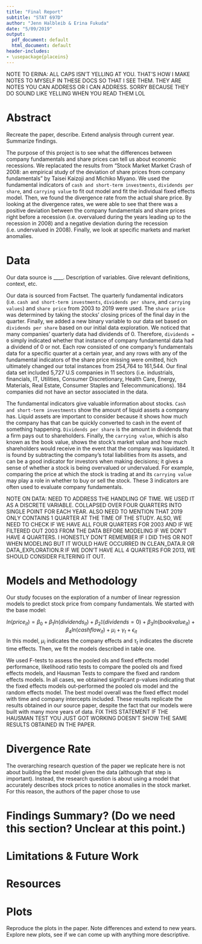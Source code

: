 ```yaml
---
title: "Final Report"
subtitle: "STAT 697D"
author: "Jenn Halbleib & Erina Fukuda"
date: "5/09/2019"
output:
  pdf_document: default
  html_document: default
header-includes:
- \usepackage{placeins}
---
```


NOTE TO ERINA: ALL CAPS ISN'T YELLING AT YOU. THAT'S HOW I MAKE NOTES TO MYSELF IN THESE DOCS SO THAT I SEE THEM. THEY ARE NOTES YOU CAN ADDRESS OR I CAN ADDRESS. SORRY BECAUSE THEY DO SOUND LIKE YELLING WHEN YOU READ THEM LOL

# Abstract
Recreate the paper, describe. Extend analysis through current year. Summarize findings. 

The purpose of this project is to see what the differences between company fundamentals and share prices can tell us about economic recessions. We replacated the results from "Stock Market Market Crash of 2008: an empirical study of the deviation of share prices from company fundamentals" by Taisei Kaizoji and Michiko Miyano. We used the fundamental indicators of `cash and short-term investments`, `dividends per share`, and `carrying value` to fit out model and fit the individual fixed effects model. Then, we found the divergence rate from the actual share price. By looking at the divergence rates, we were able to see that there was a positive deviation between the company fundamentals and share prices right before a recession (i.e. overvalued during the years leading up to the recession in 2008) and a negative deviation during the recession (i.e. undervalued in 2008). Finally, we look at specific markets and market anomalies. 

# Data
Our data source is ____. Description of variables. Give relevant definitions, context, etc.

Our data is sourced from Factset. The quarterly fundamental indicators (i.e. `cash and short-term investments`, `dividends per share`, and `carrying values`) and `share price` from 2003 to 2019 were used. The `share price` was determined by taking the stocks' closing prices of the final day in the quarter. Finally, we added a new binary variable to our data set based on `dividends per share` based on our initial data exploration. We noticed that many companies' quarterly data had dividends of 0. Therefore, `dividends = 0` simply indicated whether that instance of company fundamental data had a dividend of 0 or not. Each row consisted of one company's fundamentals data for a specific quarter at a certain year, and any rows with any of the fundamental indicators of the share price missing were omitted, hich ultimately changed our total instances from 254,764 to 161,544. Our final data set included 5,727 U.S companies in 11 sectors (i.e. industrials, financials, IT, Utilities, Consumer Discretionary, Health Care, Energy, Materials, Real Estate, Consumer Staples and Telecommunications). 184 companies did not have an sector associated in the data. 

The fundamental indicators give valuable information about stocks. `Cash and short-term investments` show the amount of liquid assets a company has. Liquid assets are important to consider because it shows how much the company has that can be quickly converted to cash in the event of something happening. `Dividends per share` is the amount in dividends that a firm pays out to shareholders. Finally, the `carrying value`, which is also known as the book value, shows the stock's market value and how much shareholders would receive in the event that the company was liquidated. It is found by subtracting the company's total liabilities from its assets, and can be a good indicator for investors when making decisions; it gives a sense of whether a stock is being overvalued or undervalued. For example, comparing the price at which the stock is trading at and its `carrying value` may play a role in whether to buy or sell the stock. These 3 indicators are often used to evaluate company fundamentals.

NOTE ON DATA: NEED TO ADDRESS THE HANDLING OF TIME. WE USED IT AS A DISCRETE VARIABLE. COLLAPSED OVER FOUR QUARTERS INTO SINGLE POINT FOR EACH YEAR. ALSO NEED TO MENTION THAT 2019 ONLY CONTAINS 1 QUARTER AT THE TIME OF THE STUDY. ALSO, WE NEED TO CHECK IF WE HAVE ALL FOUR QUARTERS FOR 2003 AND IF WE FILTERED OUT 2003 FROM THE DATA BEFORE MODELING IF WE DON'T HAVE 4 QUARTERS. I HONESTLY DON'T REMEMBER IF I DID THIS OR NOT WHEN MODELING BUT IT WOULD HAVE OCCURRED IN CLEAN_DATA.R OR DATA_EXPLORATION.R IF WE DON'T HAVE ALL 4 QUARTERS FOR 2013, WE SHOULD CONSIDER FILTERING IT OUT.

# Models and Methodology
Our study focuses on the exploration of a number of linear regression models to predict stock price from company fundamentals. We started with the base model:

$$ln(price_{it}) = \beta_0 + \beta_1ln(dividends_{it}) + \beta_2\mathbb{I}(dividends = 0) + \beta_3ln(bookvalue_{it}) + \beta_4ln(cashflow_{it}) + \mu_{i} + \gamma_t + \epsilon_{it}$$
In this model, $\mu_i$ indicates the company effects and $\tau_t$ indicates the discrete time effects. Then, we fit the models described in table one.  

\begin{table}[!h]
\caption{$\mu$ and $\tau$ for All Tested Models}
\centering
\begin{tabular}{|l|l|l|}
\hline
 Model &  $\mu$ &  $\tau$ \\\hline
 Pooled \hspace{1mm} OLS &  0 & 0 \\
 Individual \hspace{1mm} Fixed \hspace{1mm} Effects & Fixed \hspace{1mm} Effect & 0 \\
 Time \hspace{1mm} Effects & 0 & Fixed \hspace{1mm} Effect  \\
 Two-Way \hspace{1mm} Fixed & 0 & Fixed \hspace{1mm} Effect \\
 Individual \hspace{1mm} Random & Random & 0 \\
 Time \hspace{1mm} Random & 0 & Random \\
 Two-Way \hspace{1mm} Random & Random & Random \\\hline
\end{tabular}
\end{table}  

We used F-tests to assess the pooled ols and fixed effects model performance, likelihood ratio tests to compare the pooled ols and fixed effects models, and Hausman Tests to compare the fixed and random effects models. In all cases, we obtained significant p-values indicating that the fixed effects models out-performed the pooled ols model and the random effects model. The best model overall was the fixed effect model with time and company intercepts included. These results replicate the results obtained in our source paper, despite the fact that our models were built with many more years of data. FIX THIS STATEMENT IF THE HAUSMAN TEST YOU JUST GOT WORKING DOESN'T SHOW THE SAME RESULTS OBTAINED IN THE PAPER.

# Divergence Rate  

The overarching research question of the paper we replicate here is not about building the best model given the data (although that step is important). Instead, the research question is about using a model that accurately describes stock prices to notice anomalies in the stock market. For this reason, the authors of the paper chose to use 


# Findings Summary? (Do we need this section? Unclear at this point.)

# Limitations & Future Work

# Resources


# Plots
Reproduce the plots in the paper. Note differences and extend to new years. Explore new plots, see if we can come up with anything more descriptive. 
